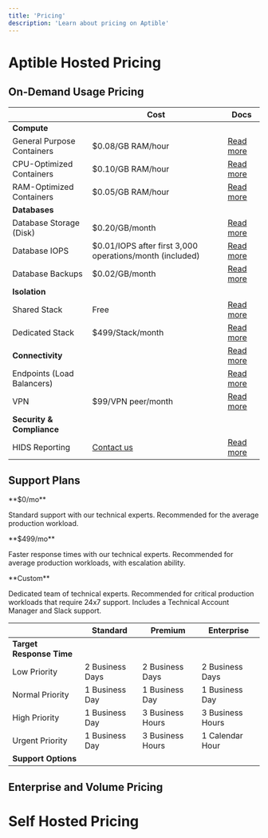 ```yaml
---
title: 'Pricing'
description: 'Learn about pricing on Aptible'
---
```



<CloudsSnippet />

# Aptible Hosted Pricing

## On-Demand Usage Pricing

|  | Cost | Docs |
| ----------- | ---- | ---- |
| **Compute** | | |
| General Purpose Containers | $0.08/GB RAM/hour | [Read more]() |
| CPU-Optimized Containers | $0.10/GB RAM/hour | [Read more]() |
| RAM-Optimized Containers | $0.05/GB RAM/hour |[Read more]() |
| **Databases** | | |
| Database Storage (Disk) | $0.20/GB/month | [Read more]() |
| Database IOPS | $0.01/IOPS after first 3,000 operations/month (included) |[Read more]() |
| Database Backups  |$0.02/GB/month | [Read more]() |
| **Isolation**  | | |
| Shared Stack  | Free | [Read more]() |
| Dedicated Stack  | $499/Stack/month | [Read more]() |
| **Connectivity** | | [Read more]() |
| Endpoints (Load Balancers) | | [Read more]() |
| VPN | $99/VPN peer/month | [Read more]() |
| **Security & Compliance** | | |
| HIDS Reporting | [Contact us]() | [Read more]() |


## Support Plans

<CardGroup cols={3}>
  <Card title="Standard" icon="signal-fair">
  **$0/mo**
  
  Standard support with our technical experts. Recommended for the average production workload.

  </Card>
  <Card title="Premium" icon="signal-good">
   **$499/mo**

  Faster response times with our technical experts. Recommended for average production workloads, with escalation ability.


  </Card>
  <Card title="Enterprise" icon="signal-strong">
  **Custom**

  Dedicated team of technical experts. Recommended for critical production workloads that require 24x7 support. Includes a Technical Account Manager and Slack support.

  </Card>
</CardGroup>

|  | Standard | Premium | Enterprise |
| - | -------- | -------- | --------- |
| **Target Response Time** | | | |
| Low Priority | 2 Business Days |  2 Business Days |  2 Business Days  |
| Normal Priority | 1 Business Day | 1 Business Day | 1 Business Day |
| High Priority |1 Business Day | 3 Business Hours| 3 Business Hours|
| Urgent Priority | 1 Business Day |3 Business Hours | 1 Calendar Hour|
| **Support Options** | | | |


## Enterprise and Volume Pricing

<Card title="Contact Us" icon="" href="">
    
</Card>

# Self Hosted Pricing


